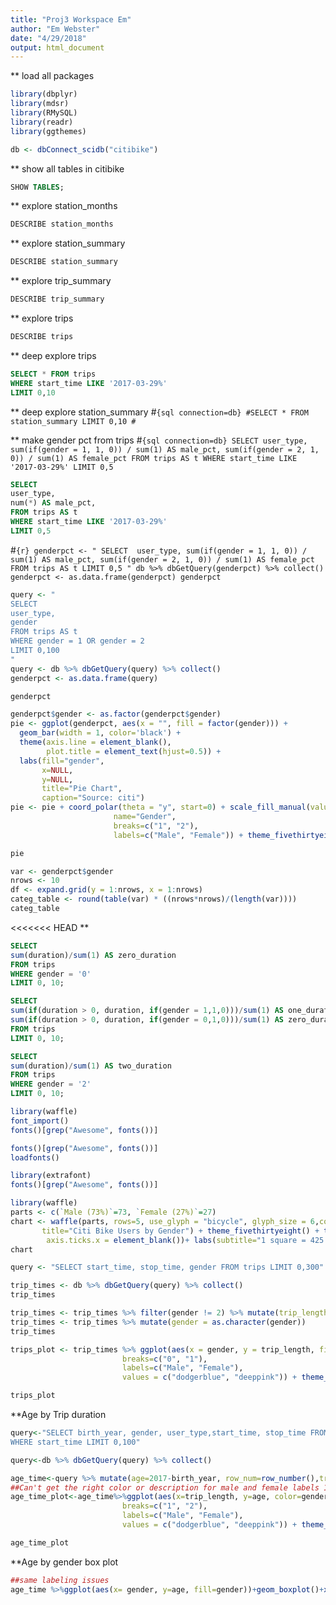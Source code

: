 ```yaml
---
title: "Proj3 Workspace Em"
author: "Em Webster"
date: "4/29/2018"
output: html_document
---
```

** load all packages
```r
library(dbplyr)
library(mdsr)
library(RMySQL)
library(readr)
library(ggthemes)
```
```r
db <- dbConnect_scidb("citibike")
```

** show all tables in citibike
```sql
SHOW TABLES;
```

** explore station_months
```sql
DESCRIBE station_months
```

** explore station_summary
```sql
DESCRIBE station_summary
```

** explore trip_summary
```sql
DESCRIBE trip_summary
```

** explore trips
```sql
DESCRIBE trips
```

** deep explore trips
```sql
SELECT * FROM trips 
WHERE start_time LIKE '2017-03-29%'
LIMIT 0,10
```

** deep explore station_summary
#```{sql connection=db}
#SELECT * FROM station_summary LIMIT 0,10
#```

** make gender pct from trips
#```{sql connection=db}
SELECT
user_type,
sum(if(gender = 1, 1, 0)) / sum(1) AS male_pct,
sum(if(gender = 2, 1, 0)) / sum(1) AS female_pct
FROM trips AS t
WHERE start_time LIKE '2017-03-29%'
LIMIT 0,5
```

```sql
SELECT
user_type,
num(*) AS male_pct,
FROM trips AS t
WHERE start_time LIKE '2017-03-29%'
LIMIT 0,5
```

#```{r}
genderpct <- "
SELECT 
user_type,
sum(if(gender = 1, 1, 0)) / sum(1) AS male_pct,
sum(if(gender = 2, 1, 0)) / sum(1) AS female_pct
FROM trips AS t
LIMIT 0,5
"
db %>% dbGetQuery(genderpct) %>% collect()
genderpct <- as.data.frame(genderpct)
genderpct
```

```r
query <- "
SELECT 
user_type,
gender
FROM trips AS t
WHERE gender = 1 OR gender = 2
LIMIT 0,100
"
query <- db %>% dbGetQuery(query) %>% collect()
genderpct <- as.data.frame(query)

```

```r
genderpct
```


```r
genderpct$gender <- as.factor(genderpct$gender)
pie <- ggplot(genderpct, aes(x = "", fill = factor(gender))) + 
  geom_bar(width = 1, color='black') +
  theme(axis.line = element_blank(), 
        plot.title = element_text(hjust=0.5)) + 
  labs(fill="gender", 
       x=NULL, 
       y=NULL, 
       title="Pie Chart", 
       caption="Source: citi")
pie <- pie + coord_polar(theta = "y", start=0) + scale_fill_manual(values=c("dodgerblue", "deeppink"), 
                       name="Gender",
                       breaks=c("1", "2"),
                       labels=c("Male", "Female")) + theme_fivethirtyeight()

pie
```

```r
var <- genderpct$gender
nrows <- 10
df <- expand.grid(y = 1:nrows, x = 1:nrows)
categ_table <- round(table(var) * ((nrows*nrows)/(length(var))))
categ_table
```

<<<<<<< HEAD
**
```sql
SELECT 
sum(duration)/sum(1) AS zero_duration
FROM trips
WHERE gender = '0'
LIMIT 0, 10;
```


```sql
SELECT 
sum(if(duration > 0, duration, if(gender = 1,1,0)))/sum(1) AS one_duration,
sum(if(duration > 0, duration, if(gender = 0,1,0)))/sum(1) AS zero_duration
FROM trips
LIMIT 0, 10;
```

```sql
SELECT 
sum(duration)/sum(1) AS two_duration
FROM trips
WHERE gender = '2'
LIMIT 0, 10;
```

```r
library(waffle)
font_import()
fonts()[grep("Awesome", fonts())]
```

```r
fonts()[grep("Awesome", fonts())]
loadfonts()
```

```r
library(extrafont)
fonts()[grep("Awesome", fonts())]
```

```r
library(waffle)
parts <- c(`Male (73%)`=73, `Female (27%)`=27)
chart <- waffle(parts, rows=5, use_glyph = "bicycle", glyph_size = 6,colors = c("dodgerblue", "deeppink"),
       title="Citi Bike Users by Gender") + theme_fivethirtyeight() + theme(panel.grid.major = element_blank(), panel.grid.minor = element_blank(),axis.text = element_blank(),
        axis.ticks.x = element_blank())+ labs(subtitle="1 square = 425 Riders")
chart
```


```r
query <- "SELECT start_time, stop_time, gender FROM trips LIMIT 0,300"

trip_times <- db %>% dbGetQuery(query) %>% collect()
trip_times
```

```r
trip_times <- trip_times %>% filter(gender != 2) %>% mutate(trip_length = difftime(stop_time, start_time, units = "mins"), row_num = row_number()) 
trip_times <- trip_times %>% mutate(gender = as.character(gender))
trip_times
```

```r
trips_plot <- trip_times %>% ggplot(aes(x = gender, y = trip_length, fill = gender )) + geom_boxplot() + ylab("Trip Duration in Minutes") + xlab(" ") + ylim(c(0,65)) + scale_fill_manual(name="Gender",
                         breaks=c("0", "1"),
                         labels=c("Male", "Female"),
                         values = c("dodgerblue", "deeppink")) + theme_fivethirtyeight() +theme(axis.title=element_text(size=12)) + ggtitle("Trip Duration by Gender")

trips_plot
```

**Age by Trip duration
```r

query<-"SELECT birth_year, gender, user_type,start_time, stop_time FROM trips
WHERE start_time LIMIT 0,100"

query<-db %>% dbGetQuery(query) %>% collect()

age_time<-query %>% mutate(age=2017-birth_year, row_num=row_number(),trip_length = difftime(stop_time, start_time, units = "mins"), men=gender==1, women=gender==2, gender = as.character(gender))%>% filter(age !=2017, gender !=0) %>% filter(birth_year !=0,age!= 131)
##Can't get the right color or description for male and female labels 1 should be male 2 should be female
age_time_plot<-age_time%>%ggplot(aes(x=trip_length, y=age, color=gender))+geom_point()+geom_smooth()+ xlab("Trip Duration in Minutes")+ ylab("Age in 2017")+scale_fill_manual(name="Gender",
                         breaks=c("1", "2"),
                         labels=c("Male", "Female"),
                         values = c("dodgerblue", "deeppink")) + theme_fivethirtyeight() +theme(axis.title=element_text(size=12)) + ggtitle("Trip Duration by Age and Gender")

age_time_plot


```

**Age by gender box plot 
```r
##same labeling issues
age_time %>%ggplot(aes(x= gender, y=age, fill=gender))+geom_boxplot()+xlab("Gender")+ylab("Age")+theme_fivethirtyeight() +theme(axis.title=element_text(size=12)) + ggtitle("Age by Gender")
```







